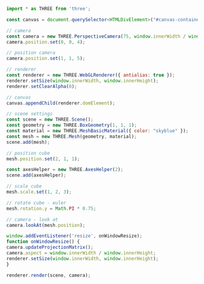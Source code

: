 
<Layout title="Basics - Learning Three.js">
  <div class="h-screen py-10 md:py-20">
    <Example1 title="Basics" description="Render, Camera, Cube, Rotation" />
  </div>
  <div class="h-screen overflow-y-scroll rounded-2xl my-10 md:my-20 container max-w-7xl place-self-center">

```javascript
import * as THREE from 'three';

const canvas = document.querySelector<HTMLDivElement>("#canvas-container")!;

// camera
const camera = new THREE.PerspectiveCamera(75, window.innerWidth / window.innerHeight);
camera.position.set(0, 0, 4);

// position camera
camera.position.set(1, 1, 5);

// renderer
const renderer = new THREE.WebGLRenderer({ antialias: true });
renderer.setSize(window.innerWidth, window.innerHeight);
renderer.setClearAlpha(0);

// canvas
canvas.appendChild(renderer.domElement);

// scene settings
const scene = new THREE.Scene();
const geometry = new THREE.BoxGeometry(1, 1, 1);
const material = new THREE.MeshBasicMaterial({ color: "skyblue" });
const mesh = new THREE.Mesh(geometry, material);
scene.add(mesh);

// position cube
mesh.position.set(2, 1, 1);

const axesHelper = new THREE.AxesHelper(2);
scene.add(axesHelper);

// scale cube
mesh.scale.set(1, 2, 3);

// rotate cube - euler
mesh.rotation.y = Math.PI * 0.75;

// camera - look at
camera.lookAt(mesh.position);

window.addEventListener('resize', onWindowResize);
function onWindowResize() {
camera.updateProjectionMatrix();
camera.aspect = window.innerWidth / window.innerHeight;
renderer.setSize(window.innerWidth, window.innerHeight);
}

renderer.render(scene, camera);
```

  </div>
</Layout>

